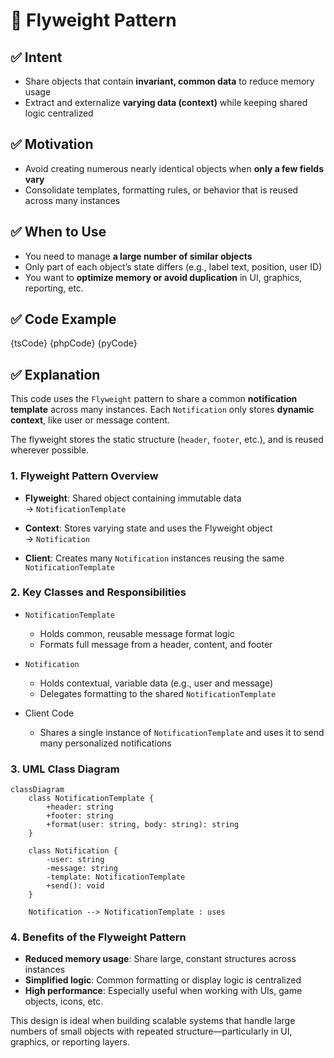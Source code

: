 

# 🧩 Flyweight Pattern

## ✅ Intent

- Share objects that contain **invariant, common data** to reduce memory usage
- Extract and externalize **varying data (context)** while keeping shared logic centralized

## ✅ Motivation

- Avoid creating numerous nearly identical objects when **only a few fields vary**
- Consolidate templates, formatting rules, or behavior that is reused across many instances

## ✅ When to Use

- You need to manage **a large number of similar objects**
- Only part of each object’s state differs (e.g., label text, position, user ID)
- You want to **optimize memory or avoid duplication** in UI, graphics, reporting, etc.

## ✅ Code Example

<Tabs groupId="language">
  <TabItem value="ts" label="TypeScript">
    <CodeBlock language="ts">{tsCode}</CodeBlock>
  </TabItem>
  <TabItem value="php" label="PHP">
    <CodeBlock language="php">{phpCode}</CodeBlock>
  </TabItem>
  <TabItem value="python" label="Python">
    <CodeBlock language="python">{pyCode}</CodeBlock>
  </TabItem>
</Tabs>

## ✅ Explanation

This code uses the `Flyweight` pattern to share a common **notification template** across many instances. Each `Notification` only stores **dynamic context**, like user or message content.

The flyweight stores the static structure (`header`, `footer`, etc.), and is reused wherever possible.

### 1. Flyweight Pattern Overview

- **Flyweight**: Shared object containing immutable data  
  → `NotificationTemplate`

- **Context**: Stores varying state and uses the Flyweight object  
  → `Notification`

- **Client**: Creates many `Notification` instances reusing the same `NotificationTemplate`

### 2. Key Classes and Responsibilities

- `NotificationTemplate`

  - Holds common, reusable message format logic
  - Formats full message from a header, content, and footer

- `Notification`

  - Holds contextual, variable data (e.g., user and message)
  - Delegates formatting to the shared `NotificationTemplate`

- Client Code
  - Shares a single instance of `NotificationTemplate` and uses it to send many personalized notifications

### 3. UML Class Diagram

```mermaid
classDiagram
    class NotificationTemplate {
        +header: string
        +footer: string
        +format(user: string, body: string): string
    }

    class Notification {
        -user: string
        -message: string
        -template: NotificationTemplate
        +send(): void
    }

    Notification --> NotificationTemplate : uses
```

### 4. Benefits of the Flyweight Pattern

- **Reduced memory usage**: Share large, constant structures across instances
- **Simplified logic**: Common formatting or display logic is centralized
- **High performance**: Especially useful when working with UIs, game objects, icons, etc.

This design is ideal when building scalable systems that handle large numbers of small objects with repeated structure—particularly in UI, graphics, or reporting layers.
